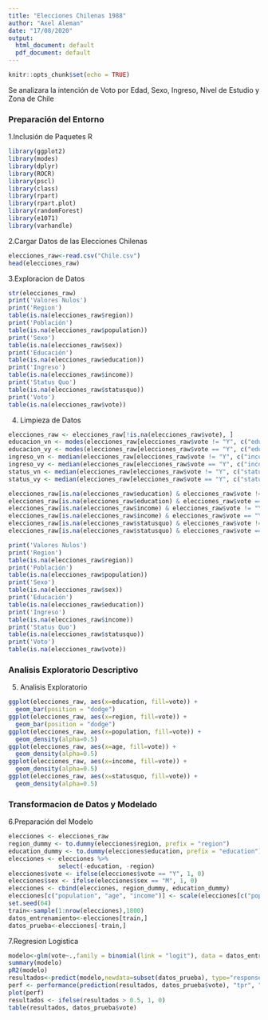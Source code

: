 ```yaml
---
title: "Elecciones Chilenas 1988"
author: "Axel Aleman"
date: "17/08/2020"
output:
  html_document: default
  pdf_document: default
---
```


```r
knitr::opts_chunk$set(echo = TRUE)
```

Se analizara la intención de Voto por Edad, Sexo, Ingreso, Nivel de Estudio y Zona de Chile

### Preparación del Entorno

1.Inclusión de Paquetes R

```r
library(ggplot2)
library(modes)
library(dplyr)
library(ROCR)
library(pscl)
library(class)
library(rpart)
library(rpart.plot)
library(randomForest)
library(e1071)
library(varhandle)
```


2.Cargar Datos de las Elecciones Chilenas
```r
elecciones_raw<-read.csv("Chile.csv")
head(elecciones_raw)
```


3.Exploracion de Datos 
```r
str(elecciones_raw)
print('Valores Nulos')
print('Region')
table(is.na(elecciones_raw$region))
print('Población')
table(is.na(elecciones_raw$population))
print('Sexo')
table(is.na(elecciones_raw$sex))
print('Educación')
table(is.na(elecciones_raw$education))
print('Ingreso')
table(is.na(elecciones_raw$income))
print('Status Quo')
table(is.na(elecciones_raw$statusquo))
print('Voto')
table(is.na(elecciones_raw$vote))
```

4. Limpieza de Datos

```r
elecciones_raw <- elecciones_raw[!is.na(elecciones_raw$vote), ]
educacion_vn <- modes(elecciones_raw[elecciones_raw$vote != "Y", c("education")], type = 3)
educacion_vy <- modes(elecciones_raw[elecciones_raw$vote == "Y", c("education")], type = 3)
ingreso_vn <- median(elecciones_raw[elecciones_raw$vote != "Y", c("income")], na.rm = T)
ingreso_vy <- median(elecciones_raw[elecciones_raw$vote == "Y", c("income")], na.rm = T)
status_vn <- median(elecciones_raw[elecciones_raw$vote != "Y", c("statusquo")], na.rm = T)
status_vy <- median(elecciones_raw[elecciones_raw$vote == "Y", c("statusquo")], na.rm = T)

elecciones_raw[is.na(elecciones_raw$education) & elecciones_raw$vote != "Y", c("education")] <- educacion_vn[1]
elecciones_raw[is.na(elecciones_raw$education) & elecciones_raw$vote == "Y", c("education")] <- educacion_vy[1]
elecciones_raw[is.na(elecciones_raw$income) & elecciones_raw$vote != "Y", c("income")] <- ingreso_vn
elecciones_raw[is.na(elecciones_raw$income) & elecciones_raw$vote == "Y", c("income")] <- ingreso_vy
elecciones_raw[is.na(elecciones_raw$statusquo) & elecciones_raw$vote != "Y", c("statusquo")] <- status_vn
elecciones_raw[is.na(elecciones_raw$statusquo) & elecciones_raw$vote == "Y", c("statusquo")] <- status_vy

print('Valores Nulos')
print('Region')
table(is.na(elecciones_raw$region))
print('Población')
table(is.na(elecciones_raw$population))
print('Sexo')
table(is.na(elecciones_raw$sex))
print('Educación')
table(is.na(elecciones_raw$education))
print('Ingreso')
table(is.na(elecciones_raw$income))
print('Status Quo')
table(is.na(elecciones_raw$statusquo))
print('Voto')
table(is.na(elecciones_raw$vote))
```

### Analisis Exploratorio Descriptivo

5. Analisis Exploratorio

```r
ggplot(elecciones_raw, aes(x=education, fill=vote)) +
  geom_bar(position = "dodge")
ggplot(elecciones_raw, aes(x=region, fill=vote)) +
  geom_bar(position = "dodge")
ggplot(elecciones_raw, aes(x=population, fill=vote)) +
  geom_density(alpha=0.5)
ggplot(elecciones_raw, aes(x=age, fill=vote)) +
  geom_density(alpha=0.5)
ggplot(elecciones_raw, aes(x=income, fill=vote)) +
  geom_density(alpha=0.5)
ggplot(elecciones_raw, aes(x=statusquo, fill=vote)) +
  geom_density(alpha=0.5)
```

### Transformacion de Datos y Modelado

6.Preparación del Modelo

```r
elecciones <- elecciones_raw
region_dummy <- to.dummy(elecciones$region, prefix = "region")
education_dummy <- to.dummy(elecciones$education, prefix = "education")
elecciones <- elecciones %>%
              select(-education, -region)
elecciones$vote <- ifelse(elecciones$vote == "Y", 1, 0)
elecciones$sex <- ifelse(elecciones$sex == "M", 1, 0)
elecciones <- cbind(elecciones, region_dummy, education_dummy)
elecciones[c("population", "age", "income")] <- scale(elecciones[c("population", "age", "income")])
set.seed(64)
train<-sample(1:nrow(elecciones),1800)
datos_entrenamiento<-elecciones[train,]
datos_prueba<-elecciones[-train,]
```

7.Regresion Logistica
```r
modelo<-glm(vote~.,family = binomial(link = "logit"), data = datos_entrenamiento)
summary(modelo)
pR2(modelo)
resultados<-predict(modelo,newdata=subset(datos_prueba), type="response")
perf <- performance(prediction(resultados, datos_prueba$vote), "tpr", "fpr")
plot(perf)
resultados <- ifelse(resultados > 0.5, 1, 0)
table(resultados, datos_prueba$vote)
```

